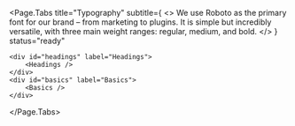 

<Page.Tabs
	title="Typography"
	subtitle={
		<>
			We use Roboto as the primary font for our brand – from marketing to
			plugins. It is simple but incredibly versatile, with three main
			weight ranges: regular, medium, and bold.
		</>
	}
	status="ready"
>
	<div id="headings" label="Headings">
		<Headings />
	</div>
	<div id="basics" label="Basics">
		<Basics />
	</div>
</Page.Tabs>
